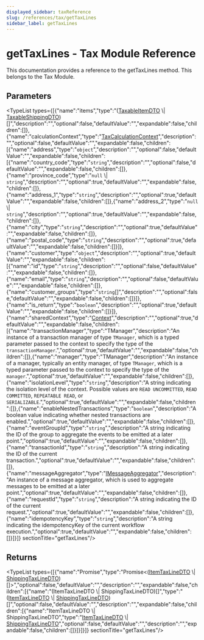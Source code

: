 ```yaml
---
displayed_sidebar: taxReference
slug: /references/tax/getTaxLines
sidebar_label: getTaxLines
---
```



# getTaxLines - Tax Module Reference

This documentation provides a reference to the getTaxLines method. This belongs to the Tax Module.

## Parameters

<TypeList types={[{"name":"items","type":"([TaxableItemDTO](../../interfaces/tax.TaxableItemDTO.mdx) \\| [TaxableShippingDTO](../../interfaces/tax.TaxableShippingDTO.mdx))[]","description":"","optional":false,"defaultValue":"","expandable":false,"children":[]},{"name":"calculationContext","type":"[TaxCalculationContext](../../interfaces/tax.TaxCalculationContext.mdx)","description":"","optional":false,"defaultValue":"","expandable":false,"children":[{"name":"address","type":"`object`","description":"","optional":false,"defaultValue":"","expandable":false,"children":[{"name":"country_code","type":"`string`","description":"","optional":false,"defaultValue":"","expandable":false,"children":[]},{"name":"province_code","type":"`null` \\| `string`","description":"","optional":true,"defaultValue":"","expandable":false,"children":[]},{"name":"address_1","type":"`string`","description":"","optional":true,"defaultValue":"","expandable":false,"children":[]},{"name":"address_2","type":"`null` \\| `string`","description":"","optional":true,"defaultValue":"","expandable":false,"children":[]},{"name":"city","type":"`string`","description":"","optional":true,"defaultValue":"","expandable":false,"children":[]},{"name":"postal_code","type":"`string`","description":"","optional":true,"defaultValue":"","expandable":false,"children":[]}]},{"name":"customer","type":"`object`","description":"","optional":true,"defaultValue":"","expandable":false,"children":[{"name":"id","type":"`string`","description":"","optional":false,"defaultValue":"","expandable":false,"children":[]},{"name":"email","type":"`string`","description":"","optional":false,"defaultValue":"","expandable":false,"children":[]},{"name":"customer_groups","type":"`string`[]","description":"","optional":false,"defaultValue":"","expandable":false,"children":[]}]},{"name":"is_return","type":"`boolean`","description":"","optional":true,"defaultValue":"","expandable":false,"children":[]}]},{"name":"sharedContext","type":"[Context](../../interfaces/tax.Context.mdx)","description":"","optional":true,"defaultValue":"","expandable":false,"children":[{"name":"transactionManager","type":"TManager","description":"An instance of a transaction manager of type `TManager`, which is a typed parameter passed to the context to specify the type of the `transactionManager`.","optional":true,"defaultValue":"","expandable":false,"children":[]},{"name":"manager","type":"TManager","description":"An instance of a manager, typically an entity manager, of type `TManager`, which is a typed parameter passed to the context to specify the type of the `manager`.","optional":true,"defaultValue":"","expandable":false,"children":[]},{"name":"isolationLevel","type":"`string`","description":"A string indicating the isolation level of the context. Possible values are `READ UNCOMMITTED`, `READ COMMITTED`, `REPEATABLE READ`, or `SERIALIZABLE`.","optional":true,"defaultValue":"","expandable":false,"children":[]},{"name":"enableNestedTransactions","type":"`boolean`","description":"A boolean value indicating whether nested transactions are enabled.","optional":true,"defaultValue":"","expandable":false,"children":[]},{"name":"eventGroupId","type":"`string`","description":"A string indicating the ID of the group to aggregate the events to be emitted at a later point.","optional":true,"defaultValue":"","expandable":false,"children":[]},{"name":"transactionId","type":"`string`","description":"A string indicating the ID of the current transaction.","optional":true,"defaultValue":"","expandable":false,"children":[]},{"name":"messageAggregator","type":"[IMessageAggregator](../../interfaces/tax.IMessageAggregator.mdx)","description":"An instance of a message aggregator, which is used to aggregate messages to be emitted at a later point.","optional":true,"defaultValue":"","expandable":false,"children":[]},{"name":"requestId","type":"`string`","description":"A string indicating the ID of the current request.","optional":true,"defaultValue":"","expandable":false,"children":[]},{"name":"idempotencyKey","type":"`string`","description":"A string indicating the idempotencyKey of the current workflow execution.","optional":true,"defaultValue":"","expandable":false,"children":[]}]}]}  sectionTitle="getTaxLines"/>

## Returns

<TypeList types={[{"name":"Promise","type":"Promise&#60;([ItemTaxLineDTO](../../interfaces/tax.ItemTaxLineDTO.mdx) \\| [ShippingTaxLineDTO](../../interfaces/tax.ShippingTaxLineDTO.mdx))[]&#62;","optional":false,"defaultValue":"","description":"","expandable":false,"children":[{"name":"(ItemTaxLineDTO \\| ShippingTaxLineDTO)[]","type":"([ItemTaxLineDTO](../../interfaces/tax.ItemTaxLineDTO.mdx) \\| [ShippingTaxLineDTO](../../interfaces/tax.ShippingTaxLineDTO.mdx))[]","optional":false,"defaultValue":"","description":"","expandable":false,"children":[{"name":"ItemTaxLineDTO \\| ShippingTaxLineDTO","type":"[ItemTaxLineDTO](../../interfaces/tax.ItemTaxLineDTO.mdx) \\| [ShippingTaxLineDTO](../../interfaces/tax.ShippingTaxLineDTO.mdx)","optional":false,"defaultValue":"","description":"","expandable":false,"children":[]}]}]}]}  sectionTitle="getTaxLines"/>
